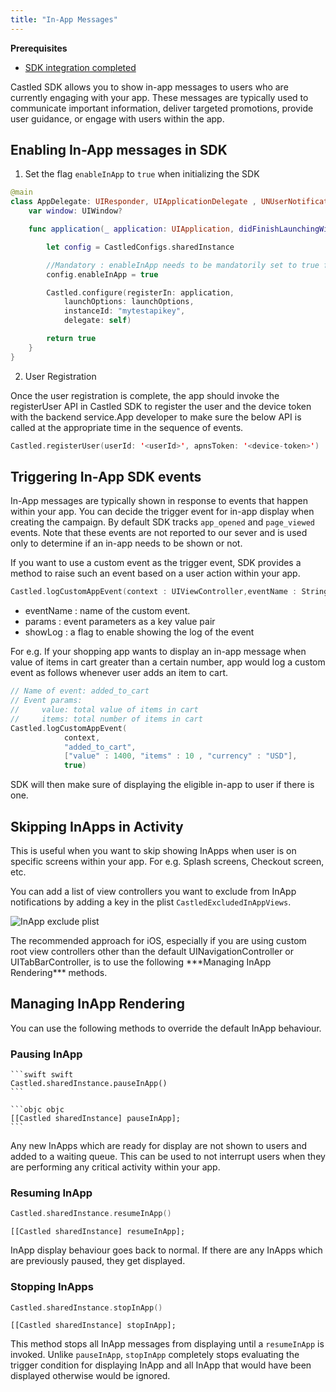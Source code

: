```yaml
---
title: "In-App Messages"
---
```


<Info>

**Prerequisites**

- [SDK integration completed](/developer-resources/sdk-integration/ios/getting-started)

</Info>

Castled SDK allows you to show in-app messages to users who are currently engaging with your app. These messages are typically used to communicate important information,
deliver targeted promotions, provide user guidance, or engage with users within the app.

## Enabling In-App messages in SDK

1. Set the flag `enableInApp` to `true` when initializing the SDK

```swift
@main
class AppDelegate: UIResponder, UIApplicationDelegate , UNUserNotificationCenterDelegate {
    var window: UIWindow?

    func application(_ application: UIApplication, didFinishLaunchingWithOptions launchOptions: [UIApplication.LaunchOptionsKey: Any]?) -> Bool {

        let config = CastledConfigs.sharedInstance

        //Mandatory : enableInApp needs to be mandatorily set to true for in app support.
        config.enableInApp = true

        Castled.configure(registerIn: application,
            launchOptions: launchOptions,
            instanceId: "mytestapikey",
            delegate: self)

        return true
    }
}
```

2. User Registration

Once the user registration is complete, the app should invoke the registerUser API in Castled SDK to register the user and the device token with the backend service.App developer to make sure the below API is called at the appropriate time in the sequence of events.

```swift
Castled.registerUser(userId: '<userId>', apnsToken: '<device-token>')
```

## Triggering In-App SDK events

In-App messages are typically shown in response to events that happen within your app. You can decide the trigger
event for in-app display when creating the campaign. By default SDK tracks `app_opened` and `page_viewed` events. Note that these events
are not reported to our sever and is used only to determine if an in-app needs to be shown or not.

If you want to use a custom event as the trigger event, SDK provides a method to raise such an event based on a user action within your app.

```swift
Castled.logCustomAppEvent(context : UIViewController,eventName : String ,params : eventParams,showLog : Bool? = true)
```

- eventName : name of the custom event.
- params : event parameters as a key value pair
- showLog : a flag to enable showing the log of the event

For e.g. If your shopping app wants to display an in-app message when value of items in cart greater than a certain number, app would log
a custom event as follows whenever user adds an item to cart.

```swift
// Name of event: added_to_cart
// Event params:
//     value: total value of items in cart
//     items: total number of items in cart
Castled.logCustomAppEvent(
            context,
            "added_to_cart",
            ["value" : 1400, "items" : 10 , "currency" : "USD"],
            true)
```

SDK will then make sure of displaying the eligible in-app to user if there is one.

## Skipping InApps in Activity

This is useful when you want to skip showing InApps when user is on specific screens within your app. For e.g. Splash screens, Checkout screen, etc.

You can add a list of view controllers you want to exclude from InApp notifications by adding a key in the plist `CastledExcludedInAppViews`.

![InApp exclude plist](/images/inapp/inapp_exclude_plist.png)

<Note>
The recommended approach for iOS, especially if you are using custom root view controllers other than the default UINavigationController or UITabBarController, is to use the following ***Managing InApp Rendering*** methods.
</Note>

## Managing InApp Rendering

You can use the following methods to override the default InApp behaviour.

### Pausing InApp

<CodeGroup>

    ```swift swift
    Castled.sharedInstance.pauseInApp()
    ```

    ```objc objc
    [[Castled sharedInstance] pauseInApp];
    ```

</CodeGroup>

Any new InApps which are ready for display are not shown to users and added to a waiting queue. This can be used to not interrupt users when they are
performing any critical activity within your app.

### Resuming InApp

<CodeGroup>
  
  ```swift swift 
  Castled.sharedInstance.resumeInApp() 
  ``` 
  
  ```objc objc 
  [[Castled sharedInstance] resumeInApp]; 
  ```

</CodeGroup>

InApp display behaviour goes back to normal. If there are any InApps which are previously paused, they get displayed.

### Stopping InApps

<CodeGroup>
  
  ```swift swift 
  Castled.sharedInstance.stopInApp() 
  ``` 
  
  ```objc objc 
  [[Castled sharedInstance] stopInApp]; 
  ```

</CodeGroup>

This method stops all InApp messages from displaying until a `resumeInApp` is invoked. Unlike `pauseInApp`,
`stopInApp` completely stops evaluating the trigger condition for displaying InApp and all InApp that would have been displayed otherwise would be ignored.
